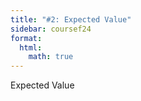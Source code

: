 ```yaml
---
title: "#2: Expected Value"
sidebar: coursef24
format:
  html:
    math: true
---
```

Expected Value